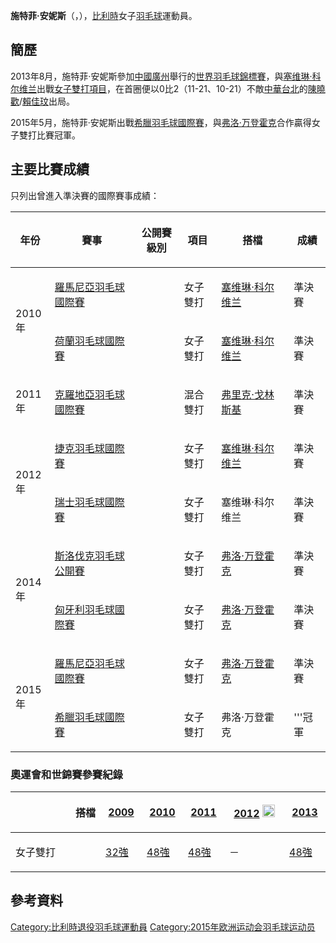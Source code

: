{{noteTA|G1=Badminton}}
{{Infobox 羽球選手
| playername              = 施特菲·安妮斯<br/>{{lang|en|Steffi Annys}}
| image                   = 
| size                    = 
| caption                 = 
| birth_name              = 
| date_of_birth           = {{birth_date_and_age|1988|5|10}}<ref name="15Baku">{{cite web|title=Athletes - Belgium BEL - Steffi Annys|url=http://www.baku2015.com/athletes/athlete=annys-steffi-1021743/index.html?intcmp=athletes-hub|publisher=Baku 2015 European Games official website|access-date=2015-06-15|archive-url=https://web.archive.org/web/20161010214758/http://www.baku2015.com/athletes/athlete=annys-steffi-1021743/index.html?intcmp=athletes-hub|archive-date=2016-10-10|dead-url=yes}}{{en}}</ref>
| place_of_birth          = {{BEL}}[[德帕内|德帕内]]<ref name="15Baku"/>
| height                  = {{height|m=1.63}}<ref name="15Baku"/>
| weight                  = {{weight|kg=60}}<ref name="15Baku"/>
| event                   = 女子雙打、混合雙打
| country                 = {{BEL}}
| years_active            = 
| handedness              = 
| coach                   = [[Alan_McIlvain|Alan McIlvain]]<ref name="15Baku"/>
| highest_ranking         = 第51位（女雙-[[塞维琳·科尔维兰|科尔维兰]]）
| date_of_highest_ranking = 2013年7月4日<ref name="ranking">[http://bwfcontent.tournamentsoftware.com/ranking/player.aspx?id=5345&player=108255 BWF World Ranking - Ranking of Steffi ANNYS (54470)]{{en}}</ref>
| current_ranking         = 第52位（女雙-[[塞维琳·科尔维兰|科尔维兰]]）<br/>第440位（混雙-[[Floris_Oleffe|Oleffe]]）
| date_of_current_ranking = 2013年8月1日<ref>[http://bwfcontent.tournamentsoftware.com/ranking/category.aspx?id=5345&category=475 BWF World Ranking - BWF世界排名榜 (8/1/2013) - Women's doubles]{{en}}</ref><ref>[http://bwfcontent.tournamentsoftware.com/ranking/category.aspx?id=5345&category=476 BWF World Ranking - BWF世界排名榜 (8/1/2013) - Mixed doubles] {{Webarchive|url=https://archive.is/20130804083449/http://bwfcontent.tournamentsoftware.com/ranking/category.aspx?id=5345&category=476 |date=2013-08-04 }}{{en}}</ref>
| played                  = 5勝–22負（女單）<br/>53勝–97負（女雙）<br/>16勝–52負（混雙）
| titles                  = 
| bwf_profile             = FC5F62BC-A039-4090-8F2C-94FEF8084CC9
| bwf_id                  = 54470
| updated                 = 2013年8月5日
}}
{{MedalTableTop}}
{{MedalSport | 女子[[羽毛球|羽毛球]]}}
{{MedalCountry | {{BEL}}}}
{{MedalBottom}}
'''施特菲·安妮斯'''（{{lang|en|'''Steffi Annys'''}}，{{bd|1988年|5月10日||}}），[[比利時|比利時]]女子[[羽毛球|羽毛球]]運動員。

==簡歷==
2013年8月，施特菲·安妮斯參加[[中國|中國]][[廣州|廣州]]舉行的[[2013年世界羽毛球錦標賽|世界羽毛球錦標賽]]，與[[塞维琳·科尔维兰|塞维琳·科尔维兰]]出戰[[2013年世界羽毛球錦標賽女子雙打項目|女子雙打項目]]，在首圈便以0比2（11-21、10-21）不敵[[中華台北|中華台北]]的[[陳曉歡|陳曉歡]]/[[賴佳玟|賴佳玟]]出局。

2015年5月，施特菲·安妮斯出戰[[2015年希臘羽毛球國際賽|希臘羽毛球國際賽]]，與[[弗洛·万登霍克|弗洛·万登霍克]]合作贏得女子雙打比賽冠軍。

==主要比賽成績==
只列出曾進入準決賽的國際賽事成績：
{| class=wikitable style="text-align:center; font-size:small;" 
!width="50"|年份
!width="180"|賽事
!width="80"|公開賽級別
!width="60"|項目
!width="150"|搭檔
!width="50"|成績
|-
!rowspan="2"|2010年
|[[2010年羅馬尼亞羽毛球國際賽|羅馬尼亞羽毛球國際賽]]
|{{BWFIS}}
|女子雙打
|[[塞维琳·科尔维兰|塞维琳·科尔维兰]]
|bgcolor="#b8860b"|準決賽
|-
|[[2010年荷蘭羽毛球國際賽|荷蘭羽毛球國際賽]]
|{{BWFIC}}
|女子雙打
|[[塞维琳·科尔维兰|塞维琳·科尔维兰]]
|bgcolor="#b8860b"|準決賽
|-
!rowspan="1"|2011年
|[[2011年克羅地亞羽毛球國際賽|克羅地亞羽毛球國際賽]]
|{{BWFIS}}
|混合雙打
|[[弗里克·戈林斯基|弗里克·戈林斯基]]
|bgcolor="#b8860b"|準決賽
|-
!rowspan="2"|2012年
|[[2012年捷克羽毛球國際賽|捷克羽毛球國際賽]]
|{{BWFIC}}
|女子雙打
|[[塞维琳·科尔维兰|塞维琳·科尔维兰]]
|bgcolor="#b8860b"|準決賽
|-
|[[2012年瑞士羽毛球國際賽|瑞士羽毛球國際賽]]
|{{BWFIC}}
|女子雙打
|塞维琳·科尔维兰
|bgcolor="#b8860b"|準決賽
|-
!rowspan="2"|2014年
|[[2014年斯洛伐克羽毛球公開賽|斯洛伐克羽毛球公開賽]]
|{{BWFFS}}
|女子雙打
|[[弗洛·万登霍克|弗洛·万登霍克]]
|bgcolor="#b8860b"|準決賽
|-
|[[2014年匈牙利羽毛球國際賽|匈牙利羽毛球國際賽]]
|{{BWFIS}}
|女子雙打
|[[弗洛·万登霍克|弗洛·万登霍克]]
|bgcolor="#b8860b"|準決賽
|-
!rowspan="2"|2015年
|[[2015年羅馬尼亞羽毛球國際賽|羅馬尼亞羽毛球國際賽]]
|{{BWFIS}}
|女子雙打
|[[弗洛·万登霍克|弗洛·万登霍克]]
|bgcolor="#b8860b"|準決賽
|-
|[[2015年希臘羽毛球國際賽|希臘羽毛球國際賽]]
|{{BWFIS}}
|女子雙打
|弗洛·万登霍克
|bgcolor="gold"|'''冠軍
|}
{{BWF賽事級別索引/2007}}

===奧運會和世錦賽參賽紀錄===
{| class=wikitable style="text-align:center; font-size:small;" 
!
!搭檔
!width="50"|[[2009年世界羽毛球錦標賽|2009]]
!width="50"|[[2010年世界羽毛球錦標賽|2010]]
!width="50"|[[2011年世界羽毛球錦標賽|2011]]
!width="80"|[[2012年夏季奧林匹克運動會羽毛球比賽|2012]] [[File:Olympic_rings_without_rims.svg|20px]]
!width="50"|[[2013年世界羽毛球錦標賽|2013]]
|-
!width="80"|女子雙打
|align="left"|{{nowrap|[[塞维琳·科尔维兰|塞维琳·科尔维兰]]}}
|[[2009年世界羽毛球錦標賽女子雙打項目|32強]]
|[[2010年世界羽毛球錦標賽女子雙打項目|48強]]
|[[2011年世界羽毛球錦標賽女子雙打項目|48強]]
|－
|[[2013年世界羽毛球錦標賽女子雙打項目|48強]]
|}

==參考資料==
{{Reflist}}

{{DEFAULTSORT:Annys, Steffi}}
[[Category:比利時退役羽毛球運動員|Category:比利時退役羽毛球運動員]]
[[Category:2015年欧洲运动会羽毛球运动员|Category:2015年欧洲运动会羽毛球运动员]]